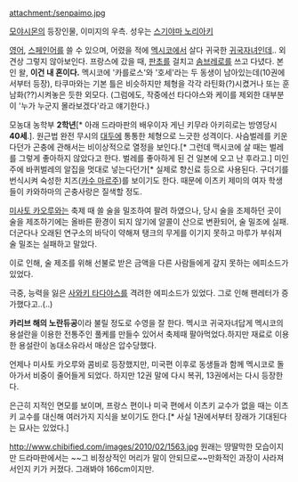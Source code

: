 attachment:/senpaimo.jpg

[[모야시몬]]의 등장인물, 이미지의 우측. 성우는 [[스기야마 노리아키]]

[[영어]], [[스페인어]]를 쓸 수 있으며, 어렸을 적에 [[멕시코]]에서 살다 귀국한 [[귀국자녀]]인데.. 외견상 그렇지 않아보인다. 프랑스에 갔을 때, [[판초]]를 걸치고 [[솜브레로]]를 쓰고 다녔다. 본인 왈, '''이건 내 혼이다.''' 멕시코에 '카를로스'와 '호세'라는 두 동생이 남아있는데(10권에서부터 등장), 타쿠마와는 기본 틀은 비슷하지만 체형을 각각 라틴화(?)시켰거나 또는 훈남화(??)시켜놓은 듯한 외모다. (그럼에도, 작중에선 타다야스와 케이를 제외한 대부분이 '누가 누군지 몰라보겠다'라고 얘기한다.) 

모농대 농학부 '''2학년'''[* 아래 드라마판의 배우이자 게닌 키무라 아키히로는 방영당시 '''40세'''.]. 원근법 완전 무시의 [[대두]]에 통통한 체형으로 느긋한 성격이다. 사슴벌레를 키운다던가 곤충에 관해서는 비이상적으로 열정을 보인다.[* 그런데 맥시코에 살 때는 벌레를 그렇게 좋아하지 않았다고 한다. 벌레를 좋아하게 된 건 일본에 오고 난 후라고.] 미인주에 바퀴벌레의 알집을 멋대로 넣는다던가[* 실제로 향신료 등으로 사용된다. 구더기를 번식시켜 숙성한 치즈([[카수 마르주]])를 보이기도 한다. 때문에 이츠키 제미의 여자 학생들이 카와하마의 곤충사랑은 질색할 정도.

[[미사토 카오루]]와는 축제 때 쓸 술을 밀조하여 팔려 하였으나, 당시 술을 조제하던 곳이 술을 제조하기에는 올바른 환경이 되지 않기에 알콜이 산으로 변환되어, 술 밀조에 실패. 더군다나 오래된 연구소의 바닥이 약해져 탱크의 무게를 이기지 못하고 마루가 부숴져 술 밀조는 실패하고 말았다.

이로 인해, 술 제조를 위해 선불로 받은 금액을 다른 사람들에게 갚지 못하는 에피소드가 있었다.

극중, 능력을 잃은 [[사와키 타다야스]]를 격려한 에피소드가 있었다. 그로 인해 팬레터가 증가했다고..(..)

'''카리브 해의 노란듀공'''이라 불릴 정도로 수영을 잘 한다. 멕시코 귀국자녀답게 멕시코의 용설란을 이용한 전통주인 풀케를 만들수 있어서 축제때 팔아먹었다.하지만 재료로 이용한 용설란이 농대소유라서 매상은 압수당했다.

언제나 미사토 카오루와 콤비로 등장했지만, 미국편 이후로 동생들과 함께 멕시코로 돌아가서 비중이 줄어들게 되었다. 하지만 12권 말에 다시 복귀, 13권에서는 다시 등장한다.

은근히 지적인 면모를 보이며, 프랑스 편이나 미국 편에서 이츠키 교수가 없을 때는 이츠키 교수를 대신해 여러가지 지식을 보이기도 한다.[* 사실 1권에서부터 장래가 기대된다는 묘사는 있었다.]

http://www.chibified.com/images/2010/02/1563.jpg
원래는 땅딸막한 모습이지만 드라마판에서는 ~~그 비정상적인 머리가 말이 안되므로~~만화적인 과장이 사라져서인지 키가 커졌다. 그래봐야 166cm이지만.
